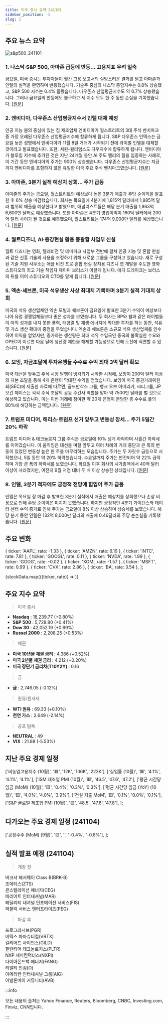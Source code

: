 ```yaml
---
title: 미국 증시 요약 241101
sidebar_position: -1
slug: 1
---
```


## 주요 뉴스 요약

![s&p500_241101](/map/241101.png)

### 1. **나스닥·S&P 500, 아마존 급등에 반등... 고용지표 우려 일축**

금요일, 미국 증시는 투자자들이 월간 고용 보고서의 실망스러운 결과를 딛고 아마존과 인텔의 실적을 환영하며 반등했습니다. 기술주 중심의 나스닥 종합지수는 0.8% 상승했고, S&P 500 지수는 0.4% 올랐습니다. 다우존스 산업평균지수도 약 0.7% 상승했습니다. 그러나 금요일의 반등에도 불구하고 세 지수 모두 한 주 동안 손실을 기록했습니다. [[원문]](https://finance.yahoo.com/news/live/stock-market-today-nasdaq-sp-500-rebound-as-amazon-surges-market-shrugs-off-jobs-data-124606760.html)

### 2. **엔비디아, 다우존스 산업평균지수서 인텔 대체 예정**

인공 지능 붐의 중심에 있는 칩 제조업체 엔비디아가 월스트리트의 3대 주식 벤치마크 중 가장 오래된 다우존스 산업평균지수에 합류하게 됩니다. S&P 다우존스 인덱스는 금요일 늦은 성명에서 엔비디아가 11월 8일 거래가 시작되기 전에 라이벌 인텔을 대체할 것이라고 발표했습니다. 또한, 셔윈-윌리엄스도 다우지수에 합류하게 됩니다. 엔비디아가 블루칩 지수에 추가된 것은 지난 24개월 동안 AI 주도 랠리의 힘을 입증하는 사례로, 이 기간 동안 엔비디아의 주가는 900% 상승했습니다. 다우존스 산업평균지수는 지금까지 엔비디아를 포함하지 않은 유일한 미국 주요 주식 벤치마크였습니다. [[원문]](https://finance.yahoo.com/news/nvidia-set-replace-intel-dow-231147426.html)

### 3. **아마존, 3분기 실적 예상치 상회... 주가 급등**

아마존의 주가는 금요일, 월스트리트의 예상보다 높은 3분기 매출과 주당 순이익을 발표한 후 6% 상승 마감했습니다. 회사는 목요일에 4분기에 1,815억 달러에서 1,885억 달러 범위의 매출을 예상한다고 밝혔으며, 애널리스트들은 해당 분기 매출을 1,863억 6,600만 달러로 예상했습니다. 또한 아마존은 4분기 영업이익이 160억 달러에서 200억 달러 사이가 될 것으로 예측했으며, 월스트리트는 174억 9,000만 달러를 예상했습니다. [[원문]](https://finance.yahoo.com/news/amazon-stock-pops-after-q3-earnings-beat-150027690.html)

### 4. **월트디즈니, AI·증강현실 활용 총괄할 사업부 신설**

월트 디즈니는 영화, 텔레비전 및 테마파크 사업부 전반에 걸쳐 인공 지능 및 혼합 현실과 같은 신흥 기술의 사용을 조정하기 위해 새로운 그룹을 구성하고 있습니다. 새로 구성된 기술 지원 사무소는 애플 비전 프로 혼합 현실 장치용 디즈니 앱 개발을 주도한 영화 스튜디오의 최고 기술 책임자 제이미 보리스가 이끌게 됩니다. 에디 드레이크는 보리스의 뒤를 이어 스튜디오의 CTO를 맡게 됩니다. [[원문]](https://www.reuters.com/technology/artificial-intelligence/walt-disney-forms-business-unit-coordinate-use-ai-augmented-reality-2024-11-01/)

### 5. **엑손·셰브론, 미국 석유생산 사상 최대치 기록하며 3분기 실적 기대치 상회**

미국의 석유 생산업체인 엑손 모빌과 쉐브론이 금요일에 발표한 3분기 수익이 예상보다 나아 유럽 경쟁업체들보다 좋은 성과를 보였습니다. 두 회사는 BP와 쉘과 같은 라이벌들이 아직 성과를 내지 못한 풍력, 태양열 및 재생 에너지에 막대한 투자를 하는 동안, 석유 및 가스 생산 확대에 중점을 두었습니다. 엑손과 쉐브론은 소규모 석유 생산업체를 인수하여 이익을 얻었지만, 증가하는 생산량은 최대 석유 수입국인 중국의 불확실한 수요와 OPEC이 이르면 다음 달에 생산량 제한을 해제할 가능성으로 인해 도전에 직면할 수 있습니다. [[원문]](https://www.reuters.com/business/energy/exxon-chevron-top-q3-profit-expectations-record-high-oil-output-2024-11-01/)

### 6. **보잉, 자금조달에 투자은행들 수수료 수익 최대 3억 달러 확보**

미국 대선을 앞두고 주식 시장 발행이 냉각되기 시작한 시점에, 보잉이 200억 달러 이상의 자본 조달을 통해 4개 은행이 막대한 수익을 얻었습니다. 보잉이 미국 증권거래위원회(SEC)에 제출한 자료에 따르면, 골드만삭스 그룹, 뱅크 오브 아메리카, 씨티그룹, JP모건 체이스는 각각 주식 조달의 공동 주간사 역할을 맡아 약 7500만 달러를 벌 것으로 예상하고 있습니다. 이는 이번 거래에 참여한 약 20개 은행이 분담한 총 수수료 풀의 80%에 해당하는 금액입니다. [[원문]](https://www.bloomberg.com/news/articles/2024-11-01/boeing-bankers-grab-up-to-300-million-in-capital-raise-fees?srnd=phx-markets)

### 7. **트럼프 미디어, 해리스·트럼프 선거 앞두고 변동성 장세... 주가 5일간 20% 하락**

트럼프 미디어 & 테크놀로지 그룹 주식은 금요일에 10% 넘게 하락하며 사흘간 하락세를 이어갔습니다. 이 움직임은 대선을 며칠 앞두고 여러 차례의 거래 중단과 큰 폭의 변동이 있었던 변동성 높은 한 주를 마무리하는 모습입니다. 주가는 두 자릿수 급등으로 시작했으나, 5일 동안 약 20% 하락했습니다. 수요일까지 주가는 반전되어 약 22% 급락하며 가장 큰 폭의 하락세를 보였습니다. 화요일 이후 회사의 시가총액에서 40억 달러 이상이 사라졌지만, 여전히 9월 저점 대비 두 배 이상 상승한 상태입니다. [[원문]](https://finance.yahoo.com/news/djt-stock-slumps-20-over-last-5-days-to-cap-volatile-week-ahead-of-harris-trump-election-174742097.html)

### 8. **인텔, 3분기 적자에도 긍정적 전망에 힘입어 주가 급등**

인텔은 목요일 장 마감 후 발표한 3분기 실적에서 매출은 예상치를 상회했으나 손상 비용으로 인해 주당 순이익은 미치지 못했습니다. 하지만 긍정적인 4분기 가이던스와 데이터 센터 수익 증가로 인해 주가는 금요일에 8% 이상 상승하며 상승세를 보였습니다. 해당 분기 동안 인텔은 132억 8,000만 달러의 매출에 0.46달러의 주당 순손실을 기록했습니다. [[원문]](https://finance.yahoo.com/news/intel-stock-jumps-on-positive-outlook-despite-q3-losses-201212146.html)

## 주요 변화

  { ticker: 'AAPL', rate: -1.33 },
  { ticker: 'AMZN', rate: 6.19 },
  { ticker: 'INTC', rate: 7.81 },
  { ticker: 'GOOGL', rate: 0.11 },
  { ticker: 'NVDA', rate: 1.99 },
  { ticker: 'GOOG', rate: -0.02 },
  { ticker: 'XOM', rate: -1.57 },
  { ticker: 'MSFT', rate: 0.99 },
  { ticker: 'CVX', rate: 2.86 },
  { ticker: 'BA', rate: 3.54 },
];

{stockData.map(({ticker, rate}) => <StockCardMini key={ticker} ticker={ticker} rate={rate}></StockCardMini>)}

## 주요 지수 요약

> 미국 증시

- **Nasdaq** : 18,239.77 (+0.80%)
- **S&P 500** : 5,728.80 (+0.41%)
- **Dow 30** : 42,052.19 (+0.69%)
- **Russel 2000** : 2,208.25 (+0.53%)

> 채권

- **미국 10년물 채권 금리** : 4.386 (+0.52%)
- **미국 2년물 채권 금리** : 4.212 (+0.20%)
- **미국 장단기 금리차(T10Y2Y)** : 0.16

> 금

- **금** : 2,746.05 (-0.12%)

> 원유/원자재

- **WTI 원유** : 69.33 (+0.10%)
- **천연 가스** : 2.649 (-2.14%)

> 공포 탐욕

- **NEUTRAL** : 49
- **VIX** : 21.88 (-5.53%)

## 지난 주요 경제 일정

  ['비농업고용지수 (10월)', '🟥', '12K', '106K', '223K'],
  ['실업률 (10월)', '🟥', '4.1%', '4.1%', '4.1%'],
  ['ISM 제조업 PMI (10월)', '🟥', '46.5', '47.6', '47.2'],
  ['평균 시간당 임금 (MoM) (10월)', '🟨', '0.4%', '0.3%', '0.3%'],
  ['평균 시간당 임금 (YoY) (10월)', '🟨', '4.0%', '4.0%', '3.9%'],
  ['건설 지출 MoM', '🟨', '0.1%', '0.0%', '0.1%'],
  ['S&P 글로벌 제조업 PMI (10월)', '🟨', '48.5', '47.8', '47.8'],
];

<EconomicCalendar data={eventsData} />

## 다가오는 주요 경제 일정 (241104)

  ['공장수주 (MoM) (9월)', '🟨', '', '-0.4%', '-0.8%'],
];

<EconomicCalendar data={nextEventsData} />

## 실적 발표 예정 (241104)

> 개장 전

버크셔 해서웨이 Class B(BRK-B)  
조에티스(ZTS)  
콘스텔레이션 에너지(CEG)  
메리어트 인터내셔널(MAR)  
페딜리티 내셔널 인포메이션 서비스(FIS)  
퍼블릭 서비스 엔터프라이즈(PEG)

> 마감 후

프로그레시브(PGR)  
버텍스 파마슈티컬(VRTX)  
길리어드 사이언스(GILD)  
팔란티어 테크놀로지스(PLTR)  
NXP 세미컨덕터스(NXPI)  
다이아몬드백 에너지(FANG)  
리얼티 인컴(O)  
아메리칸 인터내셔널 그룹(AIG)  
아발론베이 커뮤니티(AVB)

:::info

모든 내용의 출처는 Yahoo Finance, Reuters, Bloomberg, CNBC, Investing.com, Finviz, CNN입니다.

:::
